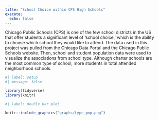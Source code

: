 ```yaml
---
title: "School Choice within CPS High Schools"
execute:
  echo: false
---
```


Chicago Public Schools (CPS) is one of the few school districts in the US that offer students a significant level of 'school choice,' which is the ability to choose which school they would like to attend. The data used in this project was pulled from the Chicago Data Portal and the Chicago Public Schools website. Then, school and student population data were used to visualize the associations from school type. Although charter schools are the most common type of school, more students in total attended neighborhood schools. 

<!--Schools have specific and unique offerings, often bringing in students of various backgrounds from across the city. This project explored the present situations of CPS high schools in the context of school choice.--> 

```r
#| label: setup
#| message: false

library(tidyverse)
library(knitr)
```

```r
#| label: double bar plot

knitr::include_graphics("graphs/type_pop.png")
```

